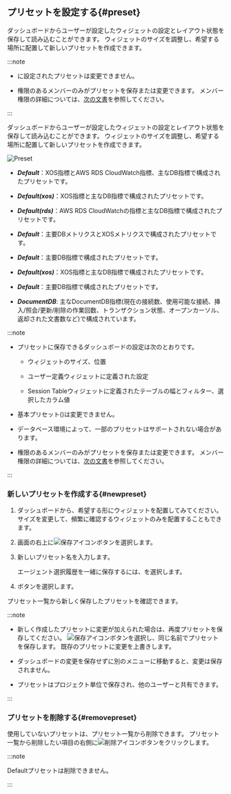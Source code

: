 ## プリセットを設定する{#preset}

<InDoc product="java,php,python,nodejs,dotnet,golang">

<ImgLang img="apm-dashboard-preset-list.png" desc="Preset" />

ダッシュボードからユーザーが設定したウィジェットの設定とレイアウト状態を保存して読み込むことができます。 ウィジェットのサイズを調整し、希望する場所に配置して新しいプリセットを作成できます。

:::note

- <Cmdname sid="default" className="uitext" />に設定されたプリセットは変更できません。

- <Cmdname sid="edit_project" className="uitext" />権限のあるメンバーのみがプリセットを保存または変更できます。 メンバー権限の詳細については、[次の文書](../project/project-structure#member-auth)を参照してください。

:::

</InDoc>

<InDoc product="postgresql,oracle,oracle-pro,mysql,mssql,altibase,cubrid,redis,mongodb,db2,sapase">

ダッシュボードからユーザーが設定したウィジェットの設定とレイアウト状態を保存して読み込むことができます。 ウィジェットのサイズを調整し、希望する場所に配置して新しいプリセットを作成できます。

![Preset](/img/db-common-multidb-preset.png)

<InDoc product="postgresql,mysql">

- **_Default_**：XOS指標とAWS RDS CloudWatch指標、主なDB指標で構成されたプリセットです。

- **_Default(xos)_**：XOS指標と主なDB指標で構成されたプリセットです。 

- **_Default(rds)_**：AWS RDS CloudWatchの指標と主なDB指標で構成されたプリセットです。

</InDoc>

<InDoc product="oracle,oracle-pro">

- **_Default_**：主要DBメトリクスとXOSメトリクスで構成されたプリセットです。

</InDoc>

<InDoc product="mssql,altibase,cubrid,redis">

- **_Default_**：主要DB指標で構成されたプリセットです。

- **_Default(xos)_**：XOS指標と主なDB指標で構成されたプリセットです。 

</InDoc>

<InDoc product="mongodb">

- **_Default_**：主要DB指標で構成されたプリセットです。

- **_DocumentDB_**: 主なDocumentDB指標(現在の接続数、使用可能な接続、挿入/照会/更新/削除の作業回数、トランザクション状態、オープンカーソル、返却された文書数など)で構成されています。

</InDoc>

:::note

- プリセットに保存できるダッシュボードの設定は次のとおりです。

  - ウィジェットのサイズ、位置

  - ユーザー定義ウィジェットに定義された設定

  - <UI>Session Table</UI>ウィジェットに定義されたテーブルの幅とフィルター、選択したカラム値

- 基本プリセット(<Cmdname sid="kube_default" className="uitext" />)は変更できません。

- データベース環境によって、一部のプリセットはサポートされない場合があります。

- <Cmdname sid="edit_project" className="uitext" />権限のあるメンバーのみがプリセットを保存または変更できます。 メンバー権限の詳細については、[次の文書](../project/project-structure#member-auth)を参照してください。

:::

</InDoc>

### 新しいプリセットを作成する{#newpreset}

1. ダッシュボードから、希望する形にウィジェットを配置してみてください。 サイズを変更して、頻繁に確認するウィジェットのみを配置することもできます。

2. 画面の右上に![保存アイコン](/img/ic-save.svg)ボタンを選択します。

3. 新しいプリセット名を入力します。

   <InDoc product="java,python,php,nodejs,dotnet,golang"><ImgLang img='apm-dashboard-preset-save.png' desc='プリセット保存' /></InDoc>

   <InDoc product="postgresql,mysql,oracle,oracle-pro,redis,mongodb,altibase,cubrid,mssql,db2,sapase"><ImgLang img='db-dashboard-preset-save.png' desc='Preset' /></InDoc>

   エージェント選択履歴を一緒に保存するには、<Cmdname sid="ITM07345" className="uitext" />を選択します。

4. <Cmdname sid="save" className="uitext" />ボタンを選択します。

プリセット一覧から新しく保存したプリセットを確認できます。

:::note

- 新しく作成したプリセットに変更が加えられた場合は、再度プリセットを保存してください。 ![保存アイコン](/img/ic-save.svg)ボタンを選択し、同じ名前でプリセットを保存します。 既存のプリセットに変更を上書きします。

- ダッシュボードの変更を保存せずに別のメニューに移動すると、変更は保存されません。

- プリセットはプロジェクト単位で保存され、他のユーザーと共有できます。

:::

### プリセットを削除する{#removepreset}

使用していないプリセットは、プリセット一覧から削除できます。 プリセット一覧から削除したい項目の右側に![削除アイコン](/img/ico-remove.svg)ボタンをクリックします。

:::note

<UI>Default</UI>プリセットは削除できません。

:::
